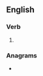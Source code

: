 ==English==

===Verb===
{{head|en|verb form}}

# {{en-third-person singular of|clabber}}

===Anagrams===
* {{anagrams|en|a=abbcelrs|Scrabble|cabblers|crabbles|scrabble}}